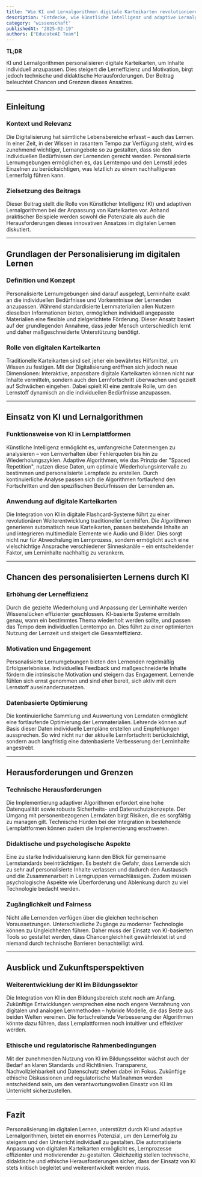 ```yaml
---
title: "Wie KI und Lernalgorithmen digitale Karteikarten revolutionieren"
description: "Entdecke, wie künstliche Intelligenz und adaptive Lernalgorithmen digitale Karteikarten personalisieren und das Lernen revolutionieren. Chancen, Herausforderungen und Zukunftsperspektiven im Überblick."
category: "wissenschaft"
publishedAt: "2025-02-19"
authors: ["EducateAI Team"]
---
```


**TL;DR**

KI und Lernalgorithmen personalisieren digitale Karteikarten, um Inhalte individuell anzupassen. Dies steigert die Lerneffizienz und Motivation, birgt jedoch technische und didaktische Herausforderungen. Der Beitrag beleuchtet Chancen und Grenzen dieses Ansatzes.

---

## Einleitung

### Kontext und Relevanz

Die Digitalisierung hat sämtliche Lebensbereiche erfasst – auch das Lernen. In einer Zeit, in der Wissen in rasantem Tempo zur Verfügung steht, wird es zunehmend wichtiger, Lernangebote so zu gestalten, dass sie den individuellen Bedürfnissen der Lernenden gerecht werden. Personalisierte Lernumgebungen ermöglichen es, das Lerntempo und den Lernstil jedes Einzelnen zu berücksichtigen, was letztlich zu einem nachhaltigeren Lernerfolg führen kann.

### Zielsetzung des Beitrags

Dieser Beitrag stellt die Rolle von Künstlicher Intelligenz (KI) und adaptiven Lernalgorithmen bei der Anpassung von Karteikarten vor. Anhand praktischer Beispiele werden sowohl die Potenziale als auch die Herausforderungen dieses innovativen Ansatzes im digitalen Lernen diskutiert.

---

## Grundlagen der Personalisierung im digitalen Lernen

### Definition und Konzept

Personalisierte Lernumgebungen sind darauf ausgelegt, Lerninhalte exakt an die individuellen Bedürfnisse und Vorkenntnisse der Lernenden anzupassen. Während standardisierte Lernmaterialien allen Nutzern dieselben Informationen bieten, ermöglichen individuell angepasste Materialien eine flexible und zielgerichtete Förderung. Dieser Ansatz basiert auf der grundlegenden Annahme, dass jeder Mensch unterschiedlich lernt und daher maßgeschneiderte Unterstützung benötigt.

### Rolle von digitalen Karteikarten

Traditionelle Karteikarten sind seit jeher ein bewährtes Hilfsmittel, um Wissen zu festigen. Mit der Digitalisierung eröffnen sich jedoch neue Dimensionen: Interaktive, anpassbare digitale Karteikarten können nicht nur Inhalte vermitteln, sondern auch den Lernfortschritt überwachen und gezielt auf Schwächen eingehen. Dabei spielt KI eine zentrale Rolle, um den Lernstoff dynamisch an die individuellen Bedürfnisse anzupassen.

---

## Einsatz von KI und Lernalgorithmen

### Funktionsweise von KI in Lernplattformen

Künstliche Intelligenz ermöglicht es, umfangreiche Datenmengen zu analysieren – von Lernverhalten über Fehlerquoten bis hin zu Wiederholungszyklen. Adaptive Algorithmen, wie das Prinzip der "Spaced Repetition", nutzen diese Daten, um optimale Wiederholungsintervalle zu bestimmen und personalisierte Lernpfade zu erstellen. Durch kontinuierliche Analyse passen sich die Algorithmen fortlaufend den Fortschritten und den spezifischen Bedürfnissen der Lernenden an.

### Anwendung auf digitale Karteikarten

Die Integration von KI in digitale Flashcard-Systeme führt zu einer revolutionären Weiterentwicklung traditioneller Lernhilfen. Die Algorithmen generieren automatisch neue Karteikarten, passen bestehende Inhalte an und integrieren multimediale Elemente wie Audio und Bilder. Dies sorgt nicht nur für Abwechslung im Lernprozess, sondern ermöglicht auch eine vielschichtige Ansprache verschiedener Sinneskanäle – ein entscheidender Faktor, um Lerninhalte nachhaltig zu verankern.

---

## Chancen des personalisierten Lernens durch KI

### Erhöhung der Lerneffizienz

Durch die gezielte Wiederholung und Anpassung der Lerninhalte werden Wissenslücken effizienter geschlossen. KI-basierte Systeme ermitteln genau, wann ein bestimmtes Thema wiederholt werden sollte, und passen das Tempo dem individuellen Lerntempo an. Dies führt zu einer optimierten Nutzung der Lernzeit und steigert die Gesamteffizienz.

### Motivation und Engagement

Personalisierte Lernumgebungen bieten den Lernenden regelmäßig Erfolgserlebnisse. Individuelles Feedback und maßgeschneiderte Inhalte fördern die intrinsische Motivation und steigern das Engagement. Lernende fühlen sich ernst genommen und sind eher bereit, sich aktiv mit dem Lernstoff auseinanderzusetzen.

### Datenbasierte Optimierung

Die kontinuierliche Sammlung und Auswertung von Lerndaten ermöglicht eine fortlaufende Optimierung der Lernmaterialien. Lehrende können auf Basis dieser Daten individuelle Lernpläne erstellen und Empfehlungen aussprechen. So wird nicht nur der aktuelle Lernfortschritt berücksichtigt, sondern auch langfristig eine datenbasierte Verbesserung der Lerninhalte angestrebt.

---

## Herausforderungen und Grenzen

### Technische Herausforderungen

Die Implementierung adaptiver Algorithmen erfordert eine hohe Datenqualität sowie robuste Sicherheits- und Datenschutzkonzepte. Der Umgang mit personenbezogenen Lerndaten birgt Risiken, die es sorgfältig zu managen gilt. Technische Hürden bei der Integration in bestehende Lernplattformen können zudem die Implementierung erschweren.

### Didaktische und psychologische Aspekte

Eine zu starke Individualisierung kann den Blick für gemeinsame Lernstandards beeinträchtigen. Es besteht die Gefahr, dass Lernende sich zu sehr auf personalisierte Inhalte verlassen und dadurch den Austausch und die Zusammenarbeit in Lerngruppen vernachlässigen. Zudem müssen psychologische Aspekte wie Überforderung und Ablenkung durch zu viel Technologie bedacht werden.

### Zugänglichkeit und Fairness

Nicht alle Lernenden verfügen über die gleichen technischen Voraussetzungen. Unterschiedliche Zugänge zu moderner Technologie können zu Ungleichheiten führen. Daher muss der Einsatz von KI-basierten Tools so gestaltet werden, dass Chancengleichheit gewährleistet ist und niemand durch technische Barrieren benachteiligt wird.

---

## Ausblick und Zukunftsperspektiven

### Weiterentwicklung der KI im Bildungssektor

Die Integration von KI in den Bildungsbereich steht noch am Anfang. Zukünftige Entwicklungen versprechen eine noch engere Verzahnung von digitalen und analogen Lernmethoden – hybride Modelle, die das Beste aus beiden Welten vereinen. Die fortschreitende Verbesserung der Algorithmen könnte dazu führen, dass Lernplattformen noch intuitiver und effektiver werden.

### Ethische und regulatorische Rahmenbedingungen

Mit der zunehmenden Nutzung von KI im Bildungssektor wächst auch der Bedarf an klaren Standards und Richtlinien. Transparenz, Nachvollziehbarkeit und Datenschutz stehen dabei im Fokus. Zukünftige ethische Diskussionen und regulatorische Maßnahmen werden entscheidend sein, um den verantwortungsvollen Einsatz von KI im Unterricht sicherzustellen.

---

## Fazit

Personalisierung im digitalen Lernen, unterstützt durch KI und adaptive Lernalgorithmen, bietet ein enormes Potenzial, um den Lernerfolg zu steigern und den Unterricht individuell zu gestalten. Die automatisierte Anpassung von digitalen Karteikarten ermöglicht es, Lernprozesse effizienter und motivierender zu gestalten. Gleichzeitig stellen technische, didaktische und ethische Herausforderungen sicher, dass der Einsatz von KI stets kritisch begleitet und weiterentwickelt werden muss.